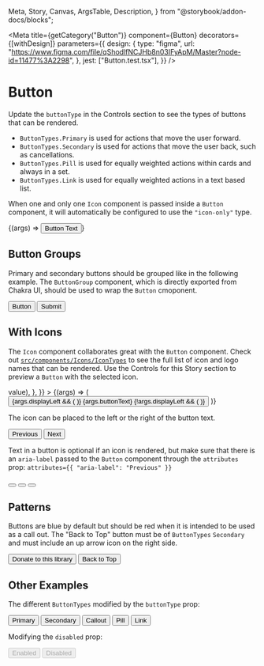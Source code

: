   Meta,
  Story,
  Canvas,
  ArgsTable,
  Description,
} from "@storybook/addon-docs/blocks";


<Meta
  title={getCategory("Button")}
  component={Button}
  decorators={[withDesign]}
  parameters={{
    design: {
      type: "figma",
      url:
        "https://www.figma.com/file/qShodlfNCJHb8n03IFyApM/Master?node-id=11477%3A2298",
    },
    jest: ["Button.test.tsx"],
  }}
/>

# Button

<Description of={Button} />

Update the `buttonType` in the Controls section to see the types of buttons
that can be rendered.

- `ButtonTypes.Primary` is used for actions that move the user forward.
- `ButtonTypes.Secondary` is used for actions that move the user back, such as cancellations.
- `ButtonTypes.Pill` is used for equally weighted actions within cards and always in a set.
- `ButtonTypes.Link` is used for equally weighted actions in a text based list.

When one and only one `Icon` component is passed inside a `Button` component,
it will automatically be configured to use the `"icon-only"` type.

<Canvas withToolbar>
  <Story name="Basic">{(args) => <Button {...args}>Button Text</Button>}</Story>
</Canvas>

<ArgsTable story="Basic" />

## Button Groups

Primary and secondary buttons should be grouped like in the following example.
The `ButtonGroup` component, which is directly exported from Chakra UI, should
be used to wrap the `Button` cmoponent.

<Canvas>
  <Story name="Button Groups">
    <ButtonGroup>
      <Button buttonType={ButtonTypes.Secondary}>Button</Button>
      <Button buttonType={ButtonTypes.Primary}>Submit</Button>
    </ButtonGroup>
  </Story>
</Canvas>

## With Icons

The `Icon` component collaborates great with the `Button` component. Check out
[`src/components/Icons/IconTypes`](https://github.com/NYPL/nypl-design-system/blob/development/src/components/Icons/IconTypes.tsx)
to see the full list of icon and logo names that can be rendered. Use the
Controls for this Story section to preview a `Button` with the selected icon.

<Canvas>
  <Story
    name="With Icon"
    args={{
      displayLeft: true,
      buttonText: "Button Text",
      iconType: IconNames.search,
    }}
    argTypes={{
      iconType: {
        control: {
          type: "select",
        },
        options: Object.values(IconNames).map((value) => value),
      },
    }}
  >
    {(args) => (
      <Button {...args}>
        {args.displayLeft && (
          <Icon
            name={args.iconType}
            decorative={true}
            modifiers={["small", "icon-left"]}
          />
        )}
        {args.buttonText}
        {!args.displayLeft && (
          <Icon
            name={args.iconType}
            decorative={true}
            modifiers={["small", "icon-right"]}
          />
        )}
      </Button>
    )}
  </Story>
</Canvas>

The icon can be placed to the left or the right of the button text.

<Canvas>
  <DSProvider>
    <ButtonGroup>
      <Button buttonType={ButtonTypes.Secondary}>
        <Icon
          name={IconNames.arrow}
          decorative={true}
          iconRotation={IconRotationTypes.rotate90}
          modifiers={["small", "icon-left"]}
        />
        Previous
      </Button>
      <Button buttonType={ButtonTypes.Secondary}>
        Next
        <Icon
          name={IconNames.arrow}
          decorative={true}
          iconRotation={IconRotationTypes.rotate270}
          modifiers={["small", "icon-right"]}
        />
      </Button>
    </ButtonGroup>
  </DSProvider>
</Canvas>

Text in a button is optional if an icon is rendered, but make sure that there
is an `aria-label` passed to the `Button` component through the `attributes` prop:
`attributes={{ "aria-label": "Previous" }}`

<Canvas>
  <DSProvider>
    <ButtonGroup>
      <Button
        buttonType={ButtonTypes.Secondary}
        attributes={{
          "aria-label": "Previous",
        }}
      >
        <Icon
          name={IconNames.arrow}
          decorative={true}
          iconRotation={IconRotationTypes.rotate90}
          modifiers={["small"]}
        />
      </Button>
      <Button
        buttonType={ButtonTypes.Secondary}
        attributes={{
          "aria-label": "Next",
        }}
      >
        <Icon
          name={IconNames.arrow}
          decorative={true}
          iconRotation={IconRotationTypes.rotate270}
          modifiers={["small"]}
        />
      </Button>
      <Button
        buttonType={ButtonTypes.Secondary}
        attributes={{
          "aria-label": "Close",
        }}
      >
        <Icon name={IconNames.close} decorative={true} modifiers={["small"]} />
      </Button>
    </ButtonGroup>
  </DSProvider>
</Canvas>

## Patterns

Buttons are blue by default but should be red when it is intended to be used as
a call out. The "Back to Top" button must be of `ButtonTypes` `Secondary` and
must include an up arrow icon on the right side.

<Canvas>
  <Story name="Patterns">
    <ButtonGroup>
      <Button buttonType={ButtonTypes.Callout}>Donate to this library</Button>
      <Button buttonType={ButtonTypes.Secondary}>
        Back to Top
        <Icon
          name={IconNames.arrow}
          decorative={true}
          iconRotation={IconRotationTypes.rotate180}
          modifiers={["small", "icon-right"]}
        />
      </Button>
    </ButtonGroup>
  </Story>
</Canvas>

## Other Examples

The different `ButtonTypes` modified by the `buttonType` prop:

<Canvas>
  <DSProvider>
    <ButtonGroup>
      <Button buttonType={ButtonTypes.Primary}>Primary</Button>
      <Button buttonType={ButtonTypes.Secondary}>Secondary</Button>
      <Button buttonType={ButtonTypes.Callout}>Callout</Button>
      <Button buttonType={ButtonTypes.Pill}>Pill</Button>
      <Button buttonType={ButtonTypes.Link}>Link</Button>
    </ButtonGroup>
  </DSProvider>
</Canvas>

Modifying the `disabled` prop:

<Canvas>
  <DSProvider>
    <ButtonGroup>
      <Button disabled={false}>Enabled</Button>
      <Button disabled={true}>Disabled</Button>
    </ButtonGroup>
  </DSProvider>
</Canvas>
